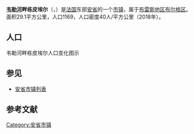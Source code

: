 {{地图误译/法语4|issue=韦尔河畔东皮埃}}
{{noteTA|G1=法国地名}}
{{Infobox French commune
|name                    = 韦勒河畔栋皮埃尔
|native name             = Dompierre-sur-Veyle
|arrondissement          = [[布雷斯地区布尔格区|布雷斯地区布尔格区]]
}}
'''[[韋勒河_(索恩河支流)|韦勒河]]畔栋皮埃尔'''（{{lang-fr|Dompierre-sur-Veyle}}，{{IPA-fr|dɔ̃pjɛʁ syʁ vɛl}}）是[[法国|法国]]东部[[安省_(法國)|安省]]的一个[[市镇_(法国)|市镇]]，属于[[布雷斯地区布尔格区|布雷斯地区布尔格区]]。面积29.1平方公里，人口1169，人口密度40人/平方公里（2018年）。

== 人口 ==
韦勒河畔栋皮埃尔人口变化图示
{{French Commune Population|01145}}

==参见==
*[[安省市镇列表|安省市镇列表]]

== 参考文献 ==
{{reflist}}

{{安省市鎮}}
[[Category:安省市镇|Category:安省市镇]]